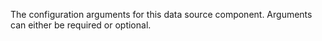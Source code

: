 <!-- Code generated from the comments of the Config struct in component/data-source/image/config.go; DO NOT EDIT MANUALLY -->

The configuration arguments for this data source component. Arguments can
either be required or optional.

<!-- End of code generated from the comments of the Config struct in component/data-source/image/config.go; -->
